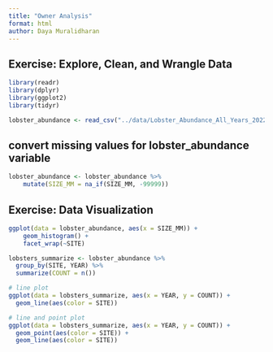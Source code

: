 ```yaml
---
title: "Owner Analysis"
format: html
author: Daya Muralidharan
---
```


## Exercise: Explore, Clean, and Wrangle Data

```r
library(readr)
library(dplyr)
library(ggplot2)
library(tidyr)
```

```r
lobster_abundance <- read_csv("../data/Lobster_Abundance_All_Years_20220829.csv")
```
## convert missing values for lobster_abundance variable


```r
lobster_abundance <- lobster_abundance %>% 
    mutate(SIZE_MM = na_if(SIZE_MM, -99999))
```

## Exercise: Data Visualization

```r
ggplot(data = lobster_abundance, aes(x = SIZE_MM)) +
    geom_histogram() +
    facet_wrap(~SITE)
```
```r
lobsters_summarize <- lobster_abundance %>% 
  group_by(SITE, YEAR) %>% 
  summarize(COUNT = n())
```

```r
# line plot
ggplot(data = lobsters_summarize, aes(x = YEAR, y = COUNT)) +
  geom_line(aes(color = SITE)) 

# line and point plot
ggplot(data = lobsters_summarize, aes(x = YEAR, y = COUNT)) +
  geom_point(aes(color = SITE)) +
  geom_line(aes(color = SITE)) 
```

